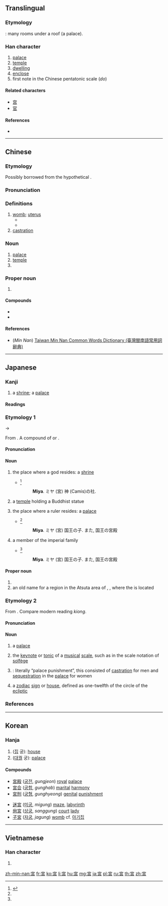{{also|宫|官}}
==Translingual==

===Etymology===
{{Han compound|宀|呂|ls=ic}}: many rooms under a roof (a palace).

===Han character===
{{Han char|rn=40|rad=宀|as=07|sn=10|four=30606|canj=JRHR|ids=⿱宀呂}}

# [[palace]]
# [[temple]]
# [[dwelling]]
# [[enclose]]
# first note in the Chinese pentatonic scale (''do'')

====Related characters====
* [[宫]]
* [[官]]

====References====
* {{Han ref|kx=0285.160|dkj=07156|dj=0564.160|hdz=20936.041|uh=5BAE|ud=23470|bh=AE63|bd=44643}}

----

==Chinese==
{{zh-forms|s=宫}}

===Etymology===
Possibly borrowed from the hypothetical {{etyl|tut-pro|zh}} {{m|tut-pro|*k`umi|gloss=tent, temporary dwelling}}.

===Pronunciation===
{{zh-pron
|m=gōng
|c=gung1
|h=
|mn=king/kiong
|mn_note=king - vernacular, kiong - literary
|w=
|mc=y
|oc=y
|ma=|ma2=
|cat=n,v
}}

===Definitions===
{{zh-hanzi}}

# [[womb]]; [[uterus]]
#* {{zh-l|子宫/子宮|uterus, womb}}
#* {{zh-l|宫颈/宮頸|cervix}}
# [[castration]] {{gloss|one of the imperial five punishments of feudal China {{zh-l|五刑}}}}

===Noun===
{{zh-noun}}

# [[palace]]
# [[temple]]
# {{gloss|first note in the Chinese pentatonic scale}}

===Proper noun===
{{zh-proper noun}}

# {{surname|lang=zh}}

====Compounds====
* {{l|cmn|宮爆}}
* {{l|cmn|宮爆雞丁}}

====References====
* (''Min Nan'') [http://twblg.dict.edu.tw/holodict_new/result_detail.jsp?n_no=5898&curpage=1&sample=%E5%AE%AE&radiobutton=1&querytarget=1&limit=20&pagenum=3&rowcount=43 Taiwan Min Nan Common Words Dictionary (臺灣閩南語常用詞辭典)]

----

==Japanese==
{{was fwotd|2015|December|21|lang=ja}}

===Kanji===
{{ja-kanji|grade=3|rs=宀07}}

# a [[shrine]]; a [[palace]]

====Readings====
{{ja-readings
|goon=[[く]] (ku)
|kanon=[[きゅう]] (kyū)
|kanyoon=[[ぐう]] (gū)
|kun=[[みや]] (miya)
|nanori=[[いえ]] (ie), [[たか]] (taka)
}}

===Etymology 1===
{{ja-kanjitab|yomi=k|みや}}
{{IPAchar|/mi<sub>1</sub>ya/}} → {{IPAchar|/miya/}}

From {{etyl|ojp|ja|sort=みや}}. A compound of {{m|ja|神}} or {{compound|lang=ja|sort=みや|御|tr1=mi|t1=spiritual honorific|屋|tr2=ya|t2=house}}.

====Pronunciation====
{{ja-pron|yomi=k|みや|acc=0|acc_ref=NHK,DJR}}

====Noun====
{{ja-noun|みや}}

# {{context|lang=ja|sort=みや|Shinto}} the place where a god resides: a [[shrine]]
#* {{RQ:Nippo Jisho|413}}<ref name="NJ">{{R:Nippo Jisho}}</ref>
#*: '''Miya'''. ミヤ (宮) 神 (Camis)の社.
# {{context|lang=ja|sort=みや|Buddhism}} a [[temple]] holding a Buddhist statue
# the place where a ruler resides: a [[palace]]
#* {{RQ:Nippo Jisho|413}}<ref name="NJ"/>
#*: '''Miya'''. ミヤ (宮) 国王の子. また, 国王の宮殿
# a member of the imperial family
#* {{RQ:Nippo Jisho|413}}<ref name="NJ"/>
#*: '''Miya'''. ミヤ (宮) 国王の子. また, 国王の宮殿

====Proper noun====
{{ja-pos|みや|proper}}

# {{surname|lang=ja|sort=みや}}
# an old name for a region in the Atsuta area of {{w|Nagoya}}, {{w|Aichi prefecture}}, where the {{w|Atsuta Shrine}} is located

===Etymology 2===
{{ja-kanjitab|yomi=o|きゅう}}
From {{etyl|ltc|ja|sort=きゅう}} {{m|zh|宮|tr=kjuwng||dwelling; palace; note on a scale}}. Compare modern {{etyl|nan|-}} reading ''kiong''.

====Pronunciation====
{{ja-pron|yomi=kanon|きゅう|acc=1|acc_ref=DJR}}

====Noun====
{{ja-noun|きゅう}}

# a [[palace]]
# {{context|lang=ja|sort=きゅう|traditional|_|music|_|of China and Japan}} the [[keynote]] or [[tonic]] of a [[musical]] [[scale]], such as {{m|en|do}} in the {{m|en|do}} {{m|en|re}} {{m|en|mi}} scale notation of [[solfège]]
# {{contraction of|lang=ja|sort=きゅう|宮刑|nodot=1}}: literally “palace punishment”, this consisted of [[castration]] for men and [[sequestration]] in the [[palace]] for women
# {{context|lang=ja|sort=きゅう|astronomy|astrology}} a [[zodiac]] [[sign]] or [[house]], defined as one-twelfth of the circle of the [[ecliptic]]
#: {{ja-usex|黄道十二'''宮'''、宝瓶'''宮'''|おうどう じゅうに '''きゅう'''、 ほうへい '''きゅう'''|the twelve '''signs''' of the zodiac, the '''house''' of Aquarius}}

===References===
<references/>

----

==Korean==

===Hanja===
{{ko-hanja|hangeul=궁|rv=gung|mr=kung}}

# ([[집]] 궁): [[house]]
# ([[대궐]] 궁): [[palace]]

====Compounds====
{{top2}}
* [[宮殿]] ([[궁전]], ''gungjeon'') [[royal]] [[palace]]
* [[宮合]] ([[궁합]], ''gunghab'') [[marital]] [[harmony]]
* [[宮刑]] ([[궁형]], ''gunghyeong'') [[genital]] [[punishment]]
{{mid2}}
* [[迷宮]] ([[미궁]], ''migung'') [[maze]], [[labyrinth]]
* [[尙宮]] ([[상궁]], ''sanggung'') [[court]] [[lady]]
* [[子宮]] ([[자궁]], ''jagung'') [[womb]] cf. [[아기집]]
{{bottom}}

----

==Vietnamese==

===Han character===
{{vi-hantu|[[cung]]|rs=宀07}}

# {{defn|lang=vi|sort=宀07}}

[[zh-min-nan:宮]]
[[fr:宮]]
[[ko:宮]]
[[li:宮]]
[[hu:宮]]
[[mg:宮]]
[[ja:宮]]
[[pl:宮]]
[[ru:宮]]
[[th:宮]]
[[zh:宮]]